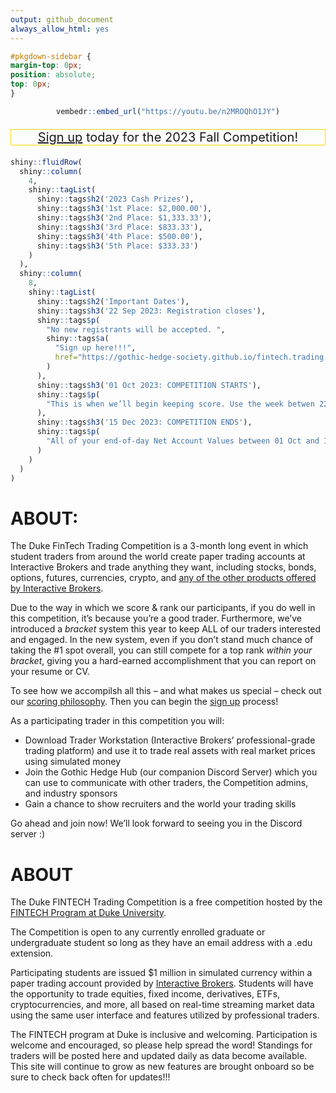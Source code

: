 ```yaml
---
output: github_document
always_allow_html: yes
---
```


```css
#pkgdown-sidebar {
margin-top: 0px;
position: absolute;
top: 0px;
}
```
<div style="display:block; text-align:center">
```r
vembedr::embed_url("https://youtu.be/n2MROQhO1JY")
```
</div>

<p style = "text-align:center; font-size:20px; border: 1px solid gold">[Sign up](https://gothic-hedge-society.github.io/fintech.trading.competition/articles/sign_up.html) today for the 2023 Fall Competition!
</p>

<!-- **Read the official press release [here](https://fintech.meng.duke.edu/news/students-around-world-are-invited-sign-duke-fintech-trading-competition).** -->

```r
shiny::fluidRow(
  shiny::column(
    4,
    shiny::tagList(
      shiny::tags$h2('2023 Cash Prizes'),
      shiny::tags$h3('1st Place: $2,000.00'),
      shiny::tags$h3('2nd Place: $1,333.33'),
      shiny::tags$h3('3rd Place: $833.33'),
      shiny::tags$h3('4th Place: $500.00'),
      shiny::tags$h3('5th Place: $333.33')
    )
  ),
  shiny::column(
    8,
    shiny::tagList(
      shiny::tags$h2('Important Dates'),
      shiny::tags$h3('22 Sep 2023: Registration closes'),
      shiny::tags$p(
        "No new registrants will be accepted. ",
        shiny::tags$a(
          "Sign up here!!!",
          href="https://gothic-hedge-society.github.io/fintech.trading.competition/articles/sign_up.html"
        )
      ),
      shiny::tags$h3('01 Oct 2023: COMPETITION STARTS'),
      shiny::tags$p(
        "This is when we’ll begin keeping score. Use the week betwen 22 Sep and 01 Oct to get used to the Trader Workstation, interact on Discord, troubleshoot, etc."
      ),
      shiny::tags$h3('15 Dec 2023: COMPETITION ENDS'),
      shiny::tags$p(
        "All of your end-of-day Net Account Values between 01 Oct and 15 Dec will be used in the calculation of your scores, with 15 Dec being the final date. After that day the competition will be over and winners will be declared."
      )
    )
  )
)
```

# ABOUT:

The Duke FinTech Trading Competition is a 3-month long event in which student
traders from around the world create paper trading accounts at Interactive 
Brokers and trade anything they want, including stocks, bonds, options, futures,
currencies, crypto, and [any of the other products offered by Interactive 
Brokers](https://www.interactivebrokers.com/en/trading/products-invest-prod.php).

Due to the way in which we score & rank our participants, if you do well in this competition, it's because you're a good trader. Furthermore, we've introduced a
*bracket* system this year to keep ALL of our traders interested and engaged. In
the new system, even if you don't stand much chance of taking the #1 spot
overall, you can still compete for a top rank *within your bracket*, giving you
a hard-earned accomplishment that you can report on your resume or CV.

To see how we accompilsh all this -- and what makes us special -- check out our [scoring philosophy](https://gothic-hedge-society.github.io/fintech.trading.competition/articles/Scoring.html). Then you can begin the [sign up](https://gothic-hedge-society.github.io/fintech.trading.competition/articles/sign_up.html) process!

As a participating trader in this competition you will:

- Download Trader Workstation (Interactive Brokers' professional-grade trading
platform) and use it to trade real assets with real market prices using 
simulated money
- Join the Gothic Hedge Hub (our companion Discord Server) which you can use 
to communicate with other traders, the Competition admins, and industry 
sponsors
- Gain a chance to show recruiters and the world your trading skills

Go ahead and join now! We'll look forward to seeing you in the Discord server :)

# ABOUT
The Duke FINTECH Trading Competition is a free competition hosted by the [FINTECH Program at Duke University](https://fintech.meng.duke.edu/).

The Competition is open to any currently enrolled graduate or undergraduate
student so long as they have an email address with a .edu extension. 

Participating students are issued $1 million in simulated currency within a
paper trading account provided by [Interactive Brokers](https://www.interactivebrokers.com/en/trading/products-invest-prod.php).
Students will have the opportunity to trade equities, fixed income, derivatives,
ETFs, cryptocurrencies, and more, all based on real-time streaming market data
using the same user interface and features utilized by professional traders.

The FINTECH program at Duke is inclusive and welcoming. Participation is welcome
and encouraged, so please help spread the word! Standings for traders will be posted here and updated daily as data become available. This site will continue to grow as 
new features are brought onboard so be sure to check back often for updates!!!
